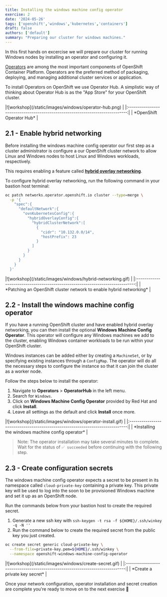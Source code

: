```yaml
---
title: Installing the windows machine config operator
exercise: 2
date: '2024-05-26'
tags: ['openshift','windows','kubernetes','containers']
draft: false
authors: ['default']
summary: "Preparing our cluster for windows machines."
---
```



In this first hands on excercise we will prepare our cluster for running Windows nodes by installing an operator and configuring it.

[Operators](https://docs.openshift.com/container-platform/4.15/operators/index.html) are among the most important components of OpenShift Container Platform. Operators are the preferred method of packaging, deploying, and managing additional cluster services or application.

To install Operators on OpenShift we use Operator Hub. A simplistic way of thinking about Operator Hub is as the "App Store" for your OpenShift cluster.

<Zoom>
|![workshop](/static/images/windows/operator-hub.png)                 | 
|:-----------------------------------------------------------------------------:|
| *OpenShift Operator Hub*                                                      |
</Zoom>


## 2.1 - Enable hybrid networking

Before installing the windows machine config operator our first step as a cluster administrator is configure a our OpenShift cluster network to allow Linux and Windows nodes to host Linux and Windows workloads, respectively.

This requires enabling a feature called **[hybrid overlay networking](https://docs.openshift.com/container-platform/4.15/networking/ovn_kubernetes_network_provider/configuring-hybrid-networking.html#configuring-hybrid-ovnkubernetes)**.

To configure hybrid overlay networking, run the following command in your bastion host terminal:

```bash
oc patch networks.operator.openshift.io cluster --type=merge \
  -p '{
    "spec":{
      "defaultNetwork":{
        "ovnKubernetesConfig":{
          "hybridOverlayConfig":{
            "hybridClusterNetwork":[
              {
                "cidr": "10.132.0.0/14",
                "hostPrefix": 23
              }
            ]
          }
        }
      }
    }
  }'
```

<Zoom>
|![workshop](/static/images/windows/hybrid-networking.gif)            | 
|:-----------------------------------------------------------------------------:|
| *Patching an OpenShift cluster network to enable hybrid networking*           |
</Zoom>


## 2.2 - Install the windows machine config operator

If you have a running OpenShift cluster and have enabled hybrid overlay networking, you can then install the optional **Windows Machine Config Operator**. This operator will configure any Windows machines we add to the cluster, enabling Windows container workloads to be run within your OpenShift cluster. 

Windows instances can be added either by creating a `MachineSet`, or by specifying existing instances through a `ConfigMap`. The operator will do all the necessary steps to configure the instance so that it can join the cluster as a worker node.

Follow the steps below to install the operator:
1. Navigate to **Operators** > **OperatorHub** in the left menu.
2. Search for `Windows`.
3. Click on **Windows Machine Config Operator** provided by Red Hat and click **Install**.
4. Leave all settings as the default and click **Install** once more.

<Zoom>
|![workshop](/static/images/windows/operator-install.gif)             | 
|:-----------------------------------------------------------------------------:|
| *Installing the windows machine config operator*                              |
</Zoom>

> Note: The operator installation may take several minutes to complete. Wait for the status of `✅ succeeded` before continuing with the following step.
> 

## 2.3 - Create configuration secrets

The windows machine config operator expects a secret to be present in its namespace called `cloud-private-key` containing a private key. This private key will be used to log into the soon to be provisioned Windows machine and set it up as an OpenShift node.

Run the commands below from your bastion host to create the required secret.

1. Generate a new ssh key with `ssh-keygen -t rsa -f ${HOME}/.ssh/winkey -q -N ''`
2. Run the command below to create the required secret from the public key you just created.

```bash
oc create secret generic cloud-private-key \
  --from-file=private-key.pem=${HOME}/.ssh/winkey \
  --namespace openshift-windows-machine-config-operator
```

<Zoom>
|![workshop](/static/images/windows/create-secret.gif)                | 
|:-----------------------------------------------------------------------------:|
| *Create a private key secret*                                                 |
</Zoom>

Once your network configuration, operator installation and secret creation are complete you're ready to move on to the next exercise 🎉
